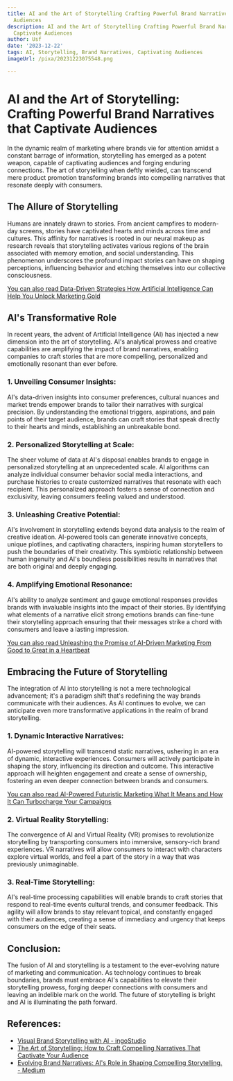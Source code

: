```yaml
---
title: AI and the Art of Storytelling Crafting Powerful Brand Narratives That Captivate
  Audiences
description: AI and the Art of Storytelling Crafting Powerful Brand Narratives That
  Captivate Audiences
author: Usf
date: '2023-12-22'
tags: AI, Storytelling, Brand Narratives, Captivating Audiences
imageUrl: /pixa/20231223075548.png

---
```

# AI and the Art of Storytelling: Crafting Powerful Brand Narratives that Captivate Audiences

In the dynamic realm of marketing where brands vie for  attention amidst a constant barrage of information, storytelling has emerged as a potent weapon, capable of captivating audiences and forging  enduring connections. The art of storytelling when deftly wielded, can transcend mere product  promotion transforming brands into compelling narratives that  resonate deeply with consumers.

## The Allure of Storytelling

Humans are innately drawn to stories. From ancient  campfires to  modern-day screens, stories have captivated hearts  and minds across time and cultures. This affinity  for narratives is rooted in our neural  makeup as research reveals that storytelling activates various regions of the brain associated with memory emotion, and social understanding. This phenomenon underscores the profound impact stories can have on shaping  perceptions, influencing behavior and etching themselves into our collective consciousness.

[You can also read Data-Driven Strategies How Artificial Intelligence Can  Help You Unlock Marketing Gold](Data-Driven%20Strategies%20How%20Artificial%20Intelligence%20Can%20Help%20You%20Unlock%20Marketing%20Gold)


##  AI's Transformative Role

In recent years, the advent of Artificial Intelligence (AI) has injected a  new dimension into the art of storytelling. AI's analytical prowess and creative  capabilities are amplifying the impact of brand  narratives, enabling companies to craft stories that are more compelling,  personalized and  emotionally resonant than ever before.

### 1. Unveiling Consumer Insights:

AI's data-driven insights into consumer  preferences, cultural nuances and market trends empower  brands to tailor  their narratives with surgical  precision. By understanding the  emotional triggers, aspirations,  and  pain  points of their target audience, brands can craft stories that speak directly to their hearts and minds,  establishing  an unbreakable bond.

### 2. Personalized Storytelling at Scale:

The sheer volume of data  at AI's disposal enables brands to engage in personalized  storytelling at an unprecedented scale. AI algorithms  can analyze individual consumer behavior social  media  interactions, and purchase histories to  create customized narratives that resonate with each recipient. This personalized approach fosters a sense of connection and exclusivity, leaving  consumers feeling valued and understood.

### 3. Unleashing Creative Potential:

AI's involvement in storytelling extends  beyond data analysis to the  realm of creative ideation. AI-powered tools can  generate innovative concepts, unique plotlines, and captivating characters, inspiring human storytellers to push  the boundaries of their creativity. This symbiotic relationship  between human ingenuity and AI's  boundless possibilities results in narratives that are both original and deeply engaging.

### 4. Amplifying  Emotional Resonance:

AI's ability to analyze sentiment and gauge emotional responses provides brands  with invaluable insights into the impact  of their stories. By identifying what elements of a narrative elicit strong emotions brands can fine-tune their storytelling approach ensuring that their  messages strike a chord with  consumers and leave a lasting impression.

[You can also read Unleashing  the Promise of AI-Driven Marketing From Good to Great in a  Heartbeat](Unleashing%20the%20Promise%20of%20AI-Driven%20Marketing%20From%20Good%20to%20Great%20in%20a%20Heartbeat)


## Embracing the Future of Storytelling

The integration of AI into storytelling is not a mere technological advancement; it's a paradigm shift that's redefining the way brands communicate with their  audiences.  As AI continues to evolve, we can anticipate even more transformative applications in the realm of brand storytelling.

### 1. Dynamic Interactive Narratives:

AI-powered storytelling will transcend static  narratives, ushering in an era of dynamic, interactive experiences. Consumers will  actively participate in shaping the story, influencing its direction and outcome. This interactive approach will heighten engagement and create  a sense of ownership, fostering an even  deeper connection between brands and consumers.

[You can also read AI-Powered Futuristic Marketing What  It Means  and  How It Can Turbocharge Your Campaigns](AI-Powered%20Futuristic%20Marketing%20What%20It%20Means%20and%20How%20It%20Can%20Turbocharge%20Your%20Campaigns)


### 2. Virtual Reality Storytelling:

The convergence  of AI and Virtual Reality (VR)  promises to  revolutionize storytelling by transporting consumers into immersive, sensory-rich brand experiences. VR narratives will allow consumers to  interact with characters explore virtual worlds, and feel a part of  the  story in a  way that was previously unimaginable.

### 3. Real-Time Storytelling:

AI's real-time processing capabilities will enable brands  to craft stories that respond to real-time events  cultural trends, and consumer feedback. This agility  will allow brands to stay relevant topical, and constantly  engaged with their audiences, creating a sense of immediacy and urgency that  keeps consumers on the edge of their seats.

## Conclusion:

The fusion of AI and storytelling is  a testament to the ever-evolving nature of marketing and  communication. As  technology continues to break boundaries, brands must embrace AI's capabilities to elevate their storytelling prowess, forging deeper connections with consumers and leaving an indelible mark on the world. The future of storytelling is bright and AI is illuminating the path forward.

## References:
- [Visual Brand Storytelling with AI - ingoStudio](https://ingostudio.com/storytelling/brand-storytelling/)
- [The Art of Storytelling: How to Craft Compelling Narratives That Captivate Your Audience](https://medium.com/@Future-AI/the-art-of-storytelling-how-to-craft-compelling-narratives-that-captivate-your-audience-89db33858ee6)
- [Evolving Brand Narratives: AI's Role in Shaping Compelling Storytelling. - Medium](https://medium.com/the-creators-oasis/evolving-brand-narratives-ais-role-in-shaping-compelling-storytelling-5a042f62f96f)
